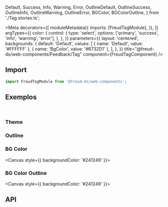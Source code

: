   Default,
  Success,
  Info,
  Warning,
  Error,
  OutlineDefault,
  OutlineSuccess,
  OutlineInfo,
  OutlineWarning,
  OutlineError,
  BGColor,
  BGColorOutline,
} from './Tag.stories.ts';

<Meta
  decorators={[
    moduleMetadata({
      imports: [FreudTagModule],
    }),
  ]}
  argTypes={{
    color: {
      control: {
        type: 'select',
        options: ['primary', 'success', 'info', 'warning', 'error'],
      },
    },
  }}
  parameters={{
    layout: 'centered',
    backgrounds: {
      default: 'Default',
      values: [
        { name: 'Default', value: '#FFFFFF' },
        { name: 'BgColor', value: '#6732D1' },
      ],
    },
  }}
  title="@freud-ds/web-components/Feedback/Tag"
  component={FreudTagComponent}
/>

<FreudHeaderComponent
  title="Tag"
  description="São usados para destacar o status de um item para reconhecimento rápido."
/>

## <a id="importing"></a>Import

```ts
import FreudTagModule from '@freud-ds/web-components';
```

## <a id="exemplos"></a>Exemplos

<br />

### Theme

<Canvas>
  <Story story={Default} />
  <Story story={Success} />
  <Story story={Info} />
  <Story story={Warning} />
  <Story story={Error} />
</Canvas>

### Outline

<Canvas>
  <Story story={OutlineDefault} />
  <Story story={OutlineSuccess} />
  <Story story={OutlineInfo} />
  <Story story={OutlineWarning} />
  <Story story={OutlineError} />
</Canvas>

### BG Color

<Canvas style={{ backgroundColor: '#241249' }}>
  <Story story={BGColor} />
</Canvas>

### BG Color Outline

<Canvas style={{ backgroundColor: '#241249' }}>
  <Story story={BGColorOutline} />
</Canvas>

## <a id="api"></a>API

<ArgTypes of={FreudTagComponent} />
